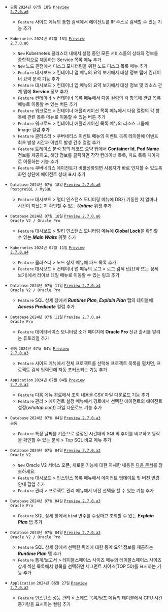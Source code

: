 - <code class='changelog-overview'>공통</code>
<code class='changelog-date'>2024년 07월 18일</code> <code class='changelog-service'><a href="#">Preview 2.7.0.a6​</a></code>
  - <code class="Feature">Feature</code> 사이드 메뉴의 통합 검색에서 에이전트를 IP 주소로 검색할 수 있는 기능 추가

- <code class='changelog-overview'>Kubernetes</code>
<code class='changelog-date'>2024년 07월 18일</code> <code class='changelog-service'><a href="#">Preview 2.7.0.a6​</a></code>
  - <code class="New">New</code> Kubernetes 클러스터 내에서 실행 중인 모든 서비스들의 상태와 정보를 종합적으로 제공하는 <span class="uitext">Service 목록</span> 메뉴 추가
  - <code class="New">New</code> 노드 관점에서 디스크 모니터링을 위한 <span class="uitext">노드 디스크 목록</span> 메뉴 추가
  - <code class="Feature">Feature</code> <span class="uitext">대시보드</span> &gt; <span class="uitext">컨테이너 맵</span> 메뉴의 요약 보기에서 <span class="uitext">대상 정보</span> 탭에 <span class="uitext">컨테이너 요약 분석</span> 기능 추가
  - <code class="Feature">Feature</code> <span class="uitext">대시보드</span> &gt; <span class="uitext">컨테이너 맵</span> 메뉴의 요약 보기에서 <span class="uitext">대상 정보</span> 및 <span class="uitext">리소스 관계</span> 탭에 <strong>Service</strong> 정보 추가
  - <code class="Feature">Feature</code> <span class="uitext">컨테이너</span> &gt; <span class="uitext">컨테이너 목록</span> 메뉴에서 다음 컬럼의 각 항목에 관련 목록 메뉴로 이동할 수 있는 버튼 추가
  - <code class="Feature">Feature</code> <span class="uitext">워크로드</span> &gt; <span class="uitext">컨테이너 애플리케이션 목록</span> 메뉴에서 다음 컬럼의 각 항목에 관련 목록 메뉴로 이동할 수 있는 버튼 추가
  - <code class="Feature">Feature</code> <span class="uitext">워크로드</span> &gt; <span class="uitext">컨테이너 애플리케이션 목록</span> 메뉴의 <span class="uitext">리소스</span> 그룹에 <span class="uitext">Image</span> 컬럼 추가
  - <code class="Feature">Feature</code> <span class="uitext">클러스터</span> &gt; <span class="uitext">쿠버네티스 이벤트</span> 메뉴의 이벤트 목록 테이블에 <span class="uitext">이벤트 최초 발생 시간</span>과 <span class="uitext">이벤트 발생 건수</span> 컬럼 추가
  - <code class="Feature">Feature</code> <span class="uitext">트레이스 분석</span> 창의 <span class="uitext">레코드 요약</span> 탭에서 <strong>Container Id</strong>, <strong>Pod Name</strong> 정보를 제공하고, 해당 정보를 클릭하면 각각 컨테이너 목록, 파드 목록 페이지로 이동하는 기능 추가
  - <code class="Feature">Feature</code> 쿠버네티스 에이전트가 비활성화되면 사용자가 바로 인지할 수 있도록 화면 상단에 에이전트 상태 표시 추가

- <code class='changelog-overview'>Database</code>
<code class='changelog-date'>2024년 07월 18일</code> <code class='changelog-service'><a href="#">Preview 2.7.0.a6​</a></code>
<br/><code class='changelog-overview2'>PostgreSQL / MySQL</code>
  - <code class="Feature">Feature</code> <span class="uitext">대시보드</span> &gt; <span class="uitext">멀티 인스턴스 모니터링</span> 메뉴에 DB가 기동한 지 얼마나 시간이 지났는지 확인할 수 있는 <em><strong>Uptime</strong></em> 위젯 추가

- <code class='changelog-overview'>Database</code>
<code class='changelog-date'>2024년 07월 18일</code> <code class='changelog-service'><a href="#">Preview 2.7.0.a6​</a></code>
<br/><code class='changelog-overview2'>Oracle V2 / Oracle Pro</code>
  - <code class="Feature">Feature</code> <span class="uitext">대시보드</span> &gt; <span class="uitext">멀티 인스턴스 모니터링</span> 메뉴에 <strong>Global Lock</strong>을 확인할 수 있는 <em><strong>Main Waits</strong></em> 위젯 추가

- <code class='changelog-overview'>Kubernetes</code>
<code class='changelog-date'>2024년 07월 11일</code> <code class='changelog-service'><a href="#">Preview 2.7.0.a4​</a></code>
  - <code class="Feature">Feature</code> <span class="uitext">클러스터</span> &gt; <span class="uitext">노드 상세</span> 메뉴에 파드 목록 추가
  - <code class="Feature">Feature</code> <span class="uitext">대시보드</span> &gt; <span class="uitext">컨테이너 맵</span> 메뉴의 <span class="uitext">로그</span> &gt; <span class="uitext">로그 검색</span> 탭(요약 또는 상세 보기)에서 <span class="uitext">라이브 테일</span> 메뉴로 이동할 수 있는 링크 추가

- <code class='changelog-overview'>Database</code>
<code class='changelog-date'>2024년 07월 11일</code> <code class='changelog-service'><a href="#">Preview 2.7.0.a4​</a></code>
<br/><code class='changelog-overview2'>Oracle V2 / Oracle Pro</code>
  - <code class="Feature">Feature</code> <span class="uitext">SQL 상세</span> 창에서 <em><strong>Runtime Plan</strong></em>, <em><strong>Explain Plan</strong></em> 탭의 테이블에 <em><strong>Access Predicate</strong></em> 컬럼 추가

- <code class='changelog-overview'>Database</code>
<code class='changelog-date'>2024년 07월 11일</code> <code class='changelog-service'><a href="#">Preview 2.7.0.a4​</a></code>
<br/><code class='changelog-overview2'>Oracle Pro</code>
  - <code class="Feature">Feature</code> 데이터베이스 모니터링 소개 페이지에 <strong>Oracle Pro</strong> 신규 출시를 알리는 튜토리얼 추가

- <code class='changelog-overview'>공통</code>
<code class='changelog-date'>2024년 07월 04일</code> <code class='changelog-service'><a href="#">Preview 2.7.0.a3​</a></code>
  - <code class="Feature">Feature</code> 사이드 메뉴에서 <span class="uitext">전체 프로젝트</span>를 선택해 프로젝트 목록을 펼치면, 프로젝트 검색 입력란에 자동 포커스되는 기능 추가

- <code class='changelog-overview'>Appication</code>
<code class='changelog-date'>2024년 07월 04일</code> <code class='changelog-service'><a href="#">Preview 2.7.0.a3​</a></code>
  - <code class="Feature">Feature</code> 다음 메뉴 경로에서 조회 내용을 CSV 파일 다운로드 기능 추가
  - <code class="Feature">Feature</code> <span class="uitext">관리</span> &gt; <span class="uitext">에이전트 설정</span> 메뉴에서 경로에서 선택한 에이전트의 에이전트 설정(<em>whatap.conf</em>) 파일 다운로드 기능 추가

- <code class='changelog-overview'>Database</code>
<code class='changelog-date'>2024년 07월 04일</code> <code class='changelog-service'><a href="#">Preview 2.7.0.a3​</a></code>
<br/><code class='changelog-overview2'>공통</code>
  - <code class="Feature">Feature</code> 특정 날짜를 기준으로 설정된 시간대의 SQL의 추이를 비교하고 등락을 확인할 수 있는 <span class="uitext">분석</span> &gt; <span class="uitext">Top SQL 비교</span> 메뉴 추가

- <code class='changelog-overview'>Database</code>
<code class='changelog-date'>2024년 07월 04일</code> <code class='changelog-service'><a href="#">Preview 2.7.0.a3​</a></code>
<br/><code class='changelog-overview2'>Oracle V2</code>
  - <code class="New">New</code> Oracle V2 서비스 오픈, 새로운 기능에 대한 자세한 내용은 <a href="/whatap-docs/oracle-v2/monitoring-intro#new-feature">다음 문서</a>를 참조하세요.
  - <code class="Feature">Feature</code> <span class="uitext">대시보드</span> &gt; <span class="uitext">인스턴스 목록</span> 메뉴에서 에이전트 업데이트 및 버전 변경 안내 팝업 추가
  - <code class="Feature">Feature</code> <span class="uitext">관리</span> &gt; <span class="uitext">프로젝트 관리</span> 메뉴에서 버전 선택을 할 수 있는 기능 추가

- <code class='changelog-overview'>Database</code>
<code class='changelog-date'>2024년 07월 04일</code> <code class='changelog-service'><a href="#">Preview 2.7.0.a3​</a></code>
<br/><code class='changelog-overview2'>Oracle Pro</code>
  - <code class="Feature">Feature</code> <span class="uitext">SQL 상세</span> 창에서 <code>bind</code> 변수를 수정하고 조회할 수 있는 <em><strong>Explain Plan</strong></em> 탭 추가

- <code class='changelog-overview'>Database</code>
<code class='changelog-date'>2024년 07월 04일</code> <code class='changelog-service'><a href="#">Preview 2.7.0.a3​</a></code>
<br/><code class='changelog-overview2'>Oracle V2 / Oracle Pro</code>
  - <code class="Feature">Feature</code> <span class="uitext">SQL 상세</span> 창에서 선택한 쿼리에 대한 통계 요약 정보를 제공하는 <em><strong>Runtime Plan</strong></em> 탭 추가
  - <code class="Feature">Feature</code> <span class="uitext">통계/보고서</span> &gt; <span class="uitext">테이블스페이스 사이즈</span> 메뉴의 <span class="uitext">테이블스페이스 사이즈 상세</span> 섹션 목록에서 항목을 선택하면 세그먼트 사이즈(TOP 50)를 표시하는 기능 추가

- <code class='changelog-overview'>Application</code>
<code class='changelog-date'>2024년 06월 27일</code> <code class='changelog-service'><a href="#">Preview 2.7.0.a2​</a></code>
  - <code class="Feature">Feature</code> <span class="uitext">인스턴스 성능 관리</span> &gt; <span class="uitext">스레드 목록/덤프</span> 메뉴의 테이블에서 CPU 시간 증가량을 표시하는 컬럼 추가